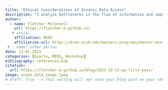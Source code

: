 ```yaml
---
title: "Ethical Considerations of Oceanic Data Access"
description: "I analyze bottlenecks in the flow of information and important ethical consideratons in regards to ocean data"
author:
  - name: Fletcher McConnell
    url: https://fletcher-m.github.io/
   # orcid:
    affiliation: MEDS
    affiliation-url: https://bren.ucsb.edu/masters-programs/master-environmental-data-science/academics-meds
 # - name: other person
date: 12-01-2023
categories: [Quarto, MEDS, Workshop]
bibliography: references.bib
citation:
  url: https://fletcher-m.github.io/blog/2023-10-23-my-first-post/
image: ocean_data_image.jpeg
# draft: true --> This setting will not show your blog post on your website but you can still see from url
---
```

